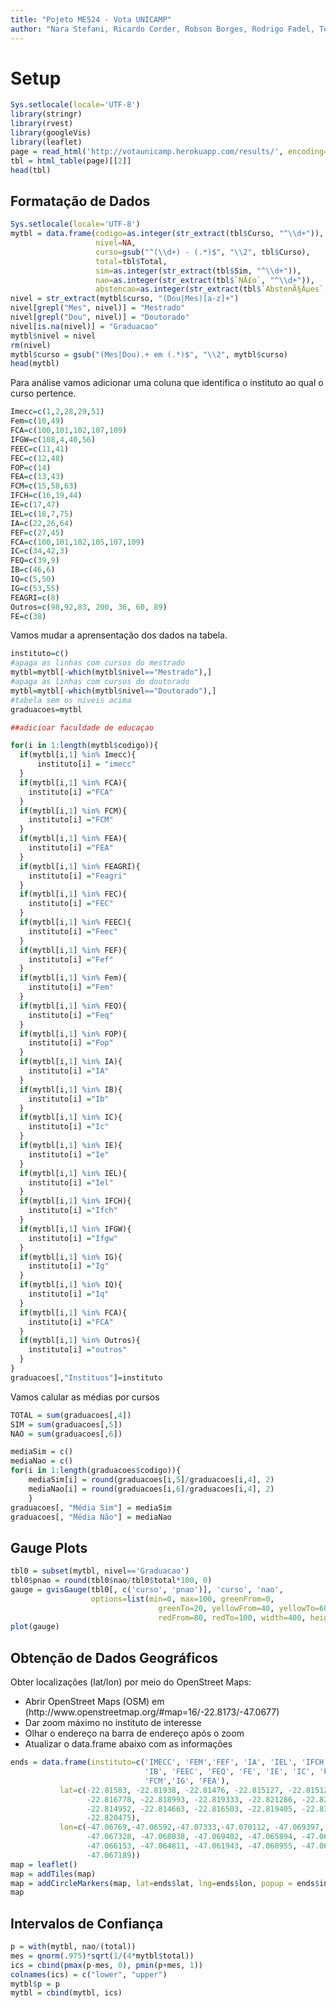 ```yaml
---
title: "Pojeto ME524 - Vota UNICAMP"
author: "Nara Stefani, Ricardo Corder, Robson Borges, Rodrigo Fadel, Tomás Weguelin, Victória Angeli e Vinícius Ota "
---
```


# Setup

```r
Sys.setlocale(locale='UTF-8')
library(stringr)
library(rvest)
library(googleVis)
library(leaflet)
page = read_html('http://votaunicamp.herokuapp.com/results/', encoding='UTF-8')
tbl = html_table(page)[[2]]
head(tbl)
```

## Formatação de Dados

```r
Sys.setlocale(locale='UTF-8')
mytbl = data.frame(codigo=as.integer(str_extract(tbl$Curso, "^\\d+")),
                   nivel=NA,
                   curso=gsub("^(\\d+) - (.*)$", "\\2", tbl$Curso),
                   total=tbl$Total,
                   sim=as.integer(str_extract(tbl$Sim, "^\\d+")),
                   nao=as.integer(str_extract(tbl$`NÃ£o`, "^\\d+")),
                   abstencao=as.integer(str_extract(tbl$`AbstenÃ§Ãµes`, "^\\d+")))
nivel = str_extract(mytbl$curso, "(Dou|Mes)[a-z]+")
nivel[grepl("Mes", nivel)] = "Mestrado"
nivel[grepl("Dou", nivel)] = "Doutorado"
nivel[is.na(nivel)] = "Graduacao"
mytbl$nivel = nivel
rm(nivel)
mytbl$curso = gsub("(Mes|Dou).+ em (.*)$", "\\2", mytbl$curso)
head(mytbl)
```

Para análise vamos adicionar uma coluna que identifica o instituto ao qual o curso pertence.

```r
Imecc=c(1,2,28,29,51)
Fem=c(10,49)
FCA=c(100,101,102,107,109)
IFGW=c(108,4,40,56)
FEEC=c(11,41)
FEC=c(12,48)
FOP=c(14)
FEA=c(13,43)
FCM=c(15,58,63)
IFCH=c(16,19,44)
IE=c(17,47)	
IEL=c(18,7,75)
IA=c(22,26,64)
FEF=c(27,45)
FCA=c(100,101,102,105,107,109) 
IC=c(34,42,3)	
FEQ=c(39,9)	
IB=c(46,6)	
IQ=c(5,50)	
IG=c(53,55)	
FEAGRI=c(8)
Outros=c(98,92,83, 200, 36, 60, 89)
FE=c(38)
```

Vamos mudar a aprensentação dos dados na tabela.

```r
instituto=c()
#apaga as linhas com cursos do mestrado
mytbl=mytbl[-which(mytbl$nivel=="Mestrado"),]
#apaga as linhas com cursos do doutorado
mytbl=mytbl[-which(mytbl$nivel=="Doutorado"),]
#tabela sem os niveis acima
graduacoes=mytbl

##adicioar faculdade de educaçao 

for(i in 1:length(mytbl$codigo)){
  if(mytbl[i,1] %in% Imecc){
      instituto[i] = "imecc"
  }
  if(mytbl[i,1] %in% FCA){
    instituto[i] ="FCA"
  }
  if(mytbl[i,1] %in% FCM){
    instituto[i] ="FCM"
  }
  if(mytbl[i,1] %in% FEA){
    instituto[i] ="FEA"
  }
  if(mytbl[i,1] %in% FEAGRI){
    instituto[i] ="Feagri"
  }
  if(mytbl[i,1] %in% FEC){
    instituto[i] ="FEC"
  }
  if(mytbl[i,1] %in% FEEC){
    instituto[i] ="Feec"
  }
  if(mytbl[i,1] %in% FEF){
    instituto[i] ="Fef"
  }
  if(mytbl[i,1] %in% Fem){
    instituto[i] ="Fem"
  }
  if(mytbl[i,1] %in% FEQ){
    instituto[i] ="Feq"
  }
  if(mytbl[i,1] %in% FOP){
    instituto[i] ="Fop"
  }
  if(mytbl[i,1] %in% IA){
    instituto[i] ="IA"
  }
  if(mytbl[i,1] %in% IB){
    instituto[i] ="Ib"
  }
  if(mytbl[i,1] %in% IC){
    instituto[i] ="Ic"
  }
  if(mytbl[i,1] %in% IE){
    instituto[i] ="Ie"
  }
  if(mytbl[i,1] %in% IEL){
    instituto[i] ="Iel"
  }
  if(mytbl[i,1] %in% IFCH){
    instituto[i] ="Ifch"
  }
  if(mytbl[i,1] %in% IFGW){
    instituto[i] ="Ifgw"
  }
  if(mytbl[i,1] %in% IG){
    instituto[i] ="Ig"
  }
  if(mytbl[i,1] %in% IQ){
    instituto[i] ="Iq"
  }
  if(mytbl[i,1] %in% FCA){
    instituto[i] ="FCA"
  }  
  if(mytbl[i,1] %in% Outros){
    instituto[i] ="outros"
  } 
}
graduacoes[,"Instituos"]=instituto
```

Vamos calular as médias por cursos 

```r
TOTAL = sum(graduacoes[,4])
SIM = sum(graduacoes[,5])
NAO = sum(graduacoes[,6])
```

```r
mediaSim = c()
mediaNao = c()
for(i in 1:length(graduacoes$codigo)){
    mediaSim[i] = round(graduacoes[i,5]/graduacoes[i,4], 2)
    mediaNao[i] = round(graduacoes[i,6]/graduacoes[i,4], 2)
    }
graduacoes[, "Média Sim"] = mediaSim
graduacoes[, "Média Não"] = mediaNao
```

## Gauge Plots

```r
tbl0 = subset(mytbl, nivel=='Graduacao')
tbl0$pnao = round(tbl0$nao/tbl0$total*100, 0)
gauge = gvisGauge(tbl0[, c('curso', 'pnao')], 'curso', 'nao',
                  options=list(min=0, max=100, greenFrom=0,
                                 greenTo=20, yellowFrom=40, yellowTo=60,
                                 redFrom=80, redTo=100, width=400, height=300))
plot(gauge)
```

## Obtenção de Dados Geográficos

Obter localizações (lat/lon) por meio do OpenStreet Maps:

- Abrir OpenStreet Maps (OSM) em (http://www.openstreetmap.org/#map=16/-22.8173/-47.0677)
- Dar zoom máximo no instituto de interesse
- Olhar o endereço na barra de endereço após o zoom
- Atualizar o data.frame abaixo com as informações

```r
ends = data.frame(instituto=c('IMECC', 'FEM','FEF', 'IA', 'IEL', 'IFCH', 'IFGW', 'IQ',
                              'IB', 'FEEC', 'FEQ', 'FE', 'IE', 'IC', 'FEC', 'FEAGRI',
                              'FCM','IG', 'FEA'),
           lat=c(-22.81583, -22.81938, -22.81476, -22.815127, -22.815121, -22.814924, 
                 -22.816778, -22.818993, -22.819333, -22.821286, -22.820336, -22.816466, 
                 -22.814952, -22.814663, -22.816503, -22.819405, -22.831345, -22.813084,
                 -22.820475),
           lon=c(-47.06769,-47.06592,-47.07333,-47.070112, -47.069397, -47.068303,
                 -47.067328, -47.068038, -47.069402, -47.065894, -47.065617, -47.065728,
                 -47.066153, -47.064811, -47.061943, -47.060955, -47.062188, -47.068574,
                 -47.067189))
map = leaflet()
map = addTiles(map)
map = addCircleMarkers(map, lat=ends$lat, lng=ends$lon, popup = ends$instituto)
map
```

## Intervalos de Confiança

```r
p = with(mytbl, nao/(total))
mes = qnorm(.975)*sqrt(1/(4*mytbl$total))
ics = cbind(pmax(p-mes, 0), pmin(p+mes, 1))
colnames(ics) = c("lower", "upper")
mytbl$p = p
mytbl = cbind(mytbl, ics)
```